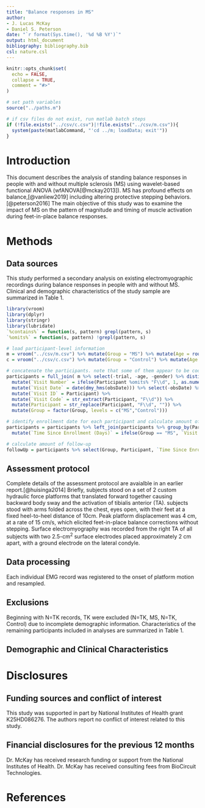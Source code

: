 ```yaml
---
title: "Balance responses in MS"
author:
- J. Lucas McKay
- Daniel S. Peterson
date: "`r format(Sys.time(), '%d %B %Y')`"
output: html_document
bibliography: bibliography.bib
csl: nature.csl
---
```


```r
knitr::opts_chunk$set(
  echo = FALSE,
  collapse = TRUE,
  comment = "#>"
)
```

```r
# set path variables
source("../paths.m")

# if csv files do not exist, run matlab batch steps
if (!file.exists("../csv/c.csv")|!file.exists("../csv/m.csv")){
  system(paste(matlabCommand, "'cd ../m; loadData; exit'"))
}
```

# Introduction
This document describes the analysis of standing balance responses in people with and without multiple sclerosis (MS) using wavelet-based functional ANOVA (wfANOVA[@mckay2013]).
MS has profound effects on balance,[@vanliew2019] including altering protective stepping behaviors.[@peterson2016]
The main objective of this study was to examine the impact of MS on the pattern of magnitude and timing of muscle activation during feet-in-place balance responses.

# Methods

## Data sources

This study performed a secondary analysis on existing electromyographic recordings during balance responses in people with and without MS.
Clinical and demographic characteristics of the study sample are summarized in Table 1.

```r
library(vroom)
library(dplyr)
library(stringr)
library(lubridate)
`%contains%` = function(s, pattern) grepl(pattern, s)
`%omits%` = function(s, pattern) !grepl(pattern, s)

# load participant-level information
m = vroom("../csv/m.csv") %>% mutate(Group = "MS") %>% mutate(Age = round(age)) %>% mutate(Sex = toupper(gender)) %>% rename(Participant = Subj)
c = vroom("../csv/c.csv") %>% mutate(Group = "Control") %>% mutate(Age = round(age)) %>% mutate(Sex = toupper(gender)) %>% rename(Participant = Subj)

# concatenate the participants. note that some of them appear to be coded as follow-ups. this is very useful, but may not be needed for the first report. they appear to be coded as such by the presence of "F1", "F2" in the participant name. convert this to a visit number (1, 2, 3, 4)
participants = full_join( m %>% select(-trial, -age, -gender) %>% distinct(), c %>% select(-trial, -age, -gender) %>% distinct() ) %>%
  mutate(`Visit Number` = ifelse(Participant %omits% "F\\d", 1, as.numeric(str_extract(str_extract(Participant, "F\\d"),"\\d"))+1)) %>% 
  mutate(`Visit Date` = date(dmy_hms(obsDate))) %>% select(-obsDate) %>% 
  mutate(`Visit ID` = Participant) %>% 
  mutate(`Visit Code` = str_extract(Participant, "F\\d")) %>% 
  mutate(Participant = str_replace(Participant, "F\\d", "")) %>% 
  mutate(Group = factor(Group, levels = c("MS","Control")))

# identify enrollment date for each participant and calculate amount of observation time
participants = participants %>% left_join(participants %>% group_by(Participant) %>% summarize(`Enrollment Date` = min(`Visit Date`, na.rm = TRUE))) %>% 
  mutate(`Time Since Enrollment (Days)` = ifelse(Group == "MS", `Visit Date` - `Enrollment Date`, 0))

# calculate amount of follow-up
followUp = participants %>% select(Group, Participant, `Time Since Enrollment (Days)`) %>% group_by(Group, Participant) %>% summarize(`Study Visits Available (n)` = n(), `Follow-Up Available (Days)` = max(`Time Since Enrollment (Days)`))

```

## Assessment protocol
Complete details of the assessment protocol are avaialble in an earlier report.[@huisinga2014] 
Briefly, subjects stood on a set of 2 custom hydraulic force platforms that translated forward together causing backward body sway and the activation of tibialis anterior (TA).
subjects stood with arms folded across the chest, eyes open, with their feet at a fixed heel-to-heel distance of 10cm.
Peak platform displacement was 4 cm, at a rate of 15 cm/s, which elicited feet-in-place balance corrections without stepping.
Surface electromyography was recorded from the right TA of all subjects with two 2.5-cm^2^ surface electrodes placed approximately 2 cm apart, with a ground electrode on the lateral condyle. 

## Data processing
Each individual EMG record was registered to the onset of platform motion and resampled.

## Exclusions
Beginning with N=TK records, TK were excluded (N=TK, MS, N=TK, Control) due to incomplete demographic information.
Characteristics of the remaining participants included in analyses are summarized in Table 1.

## Demographic and Clinical Characteristics

# Disclosures

## Funding sources and conflict of interest
This study was supported in part by National Institutes of Health grant K25HD086276.
The authors report no conflict of interest related to this study.

## Financial disclosures for the previous 12 months
Dr. McKay has received research funding or support from the National Institutes of Health. Dr. McKay has received consulting fees from BioCircuit Technologies.

# References

